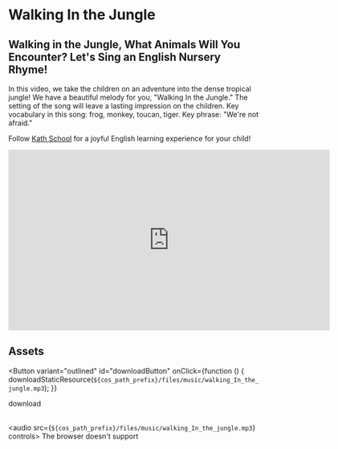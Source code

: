 
# Walking In the Jungle

## Walking in the Jungle, What Animals Will You Encounter? Let's Sing an English Nursery Rhyme!

In this video, we take the children on an adventure into the dense tropical jungle!
We have a beautiful melody for you, "Walking In the Jungle." The setting of the song will leave a lasting impression on the children.
Key vocabulary in this song: frog, monkey, toucan, tiger.
Key phrase: "We're not afraid."

Follow [Kath School](https://space.bilibili.com/20797715) for a joyful English learning experience for your child!

<iframe
  src="https://player.bilibili.com/player.html?bvid=BV1oj411S76v&cid=1&page=1"
  scrolling="no"
  border="0"
  frameborder="no"
  framespacing="0"
  allowfullscreen="true"
  width="640"
  height="360"
></iframe>

## Assets

<Button
  variant="outlined"
  id="downloadButton"
  onClick={function () {
    downloadStaticResource(`${cos_path_prefix}/files/music/walking_In_the_jungle.mp3`);
  }}
>
  download
</Button>
<br />
<br />

<audio src={`${cos_path_prefix}/files/music/walking_In_the_jungle.mp3`} controls>
  The browser doesn't support
</audio>
